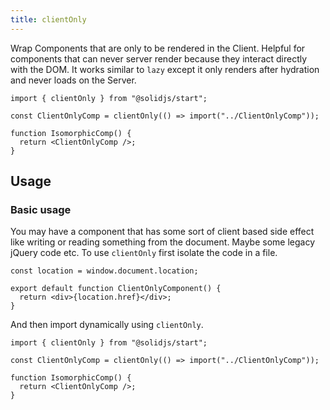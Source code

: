 ```yaml
---
title: clientOnly
---
```


Wrap Components that are only to be rendered in the Client. Helpful for components that can never server render because they interact directly with the DOM. It works similar to `lazy` except it only renders after hydration and never loads on the Server.

<div class="text-lg">

```tsx
import { clientOnly } from "@solidjs/start";

const ClientOnlyComp = clientOnly(() => import("../ClientOnlyComp"));

function IsomorphicComp() {
  return <ClientOnlyComp />;
}
```

</div>

<table-of-contents></table-of-contents>

## Usage

### Basic usage

You may have a component that has some sort of client based side effect like writing or reading something from the document. Maybe some legacy jQuery code etc. To use `clientOnly` first isolate the code in a file.

```tsx twoslash
const location = window.document.location;

export default function ClientOnlyComponent() {
  return <div>{location.href}</div>;
}
```

And then import dynamically using `clientOnly`.

```tsx
import { clientOnly } from "@solidjs/start";

const ClientOnlyComp = clientOnly(() => import("../ClientOnlyComp"));

function IsomorphicComp() {
  return <ClientOnlyComp />;
}
```
